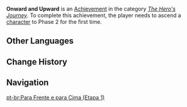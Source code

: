 {{Achievement Infobox
|title        = Onward and Upward
|id           = 80014
|order id     = 0014
|category     = The Hero's Journey
|description  = Ascend a [[character]] to Phase 2 for the first time.
|requirements = 
|primogems    = 5
|tracking     = Tracks how many characters were ascended.
|topic        = Ascension
|set          = Onward and Upward
|tier         = 1
|tiers_total  = 3
|tier1        = Onward and Upward (Tier 1)
|tier2        = Onward and Upward (Tier 2)
|tier3        = Onward and Upward (Tier 3)
|prev         = 
|next         = Onward and Upward (Tier 2)
}}
'''Onward and Upward''' is an [[Achievement]] in the category ''[[The Hero's Journey]]''. To complete this achievement, the player needs to ascend a [[character]] to Phase 2 for the first time.
<!--
==Trivia==

==Video Guides==
{{EVT
|video1   = 
|caption1 = 
}}
-->
==Other Languages==
{{Transclude|Onward and Upward|Other Languages}}

==Change History==
{{Change History|1.0}}
<!--
==References==
{{Reflist}}
-->
==Navigation==
{{Achievement Navbox|The Hero's Journey}}
[[pt-br:Para Frente e para Cima (Etapa 1)]]